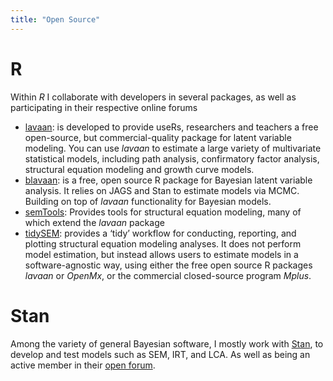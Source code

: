 ```yaml
---
title: "Open Source"
---
```



# R 

Within *R* I collaborate with developers in several packages, as well as participating in their respective online forums

* [lavaan](https://www.lavaan.ugent.be/): is developed to provide useRs, researchers and teachers a free open-source, but commercial-quality package for latent variable modeling. You can use *lavaan* to estimate a large variety of multivariate statistical models, including path analysis, confirmatory factor analysis, structural equation modeling and growth curve models. 
* [blavaan](http://ecmerkle.github.io/blavaan/): is a free, open source R package for Bayesian latent variable analysis. It relies on JAGS and Stan to estimate models via MCMC. Building on top of *lavaan* functionality for Bayesian models.
* [semTools](https://github.com/simsem/semTools/wiki): Provides tools for structural equation modeling, many of which extend the *lavaan* package
* [tidySEM](https://cjvanlissa.github.io/tidySEM/): provides a ‘tidy’ workflow for conducting, reporting, and plotting structural equation modeling analyses. It does not perform model estimation, but instead allows users to estimate models in a software-agnostic way, using either the free open source R packages *lavaan* or *OpenMx*, or the commercial closed-source program *Mplus*.

# Stan

Among the variety of general Bayesian software, I mostly work with [Stan](https://mc-stan.org/), to develop and test models such as SEM, IRT, and LCA. As well as being an active member in their [open forum](https://discourse.mc-stan.org/). 


